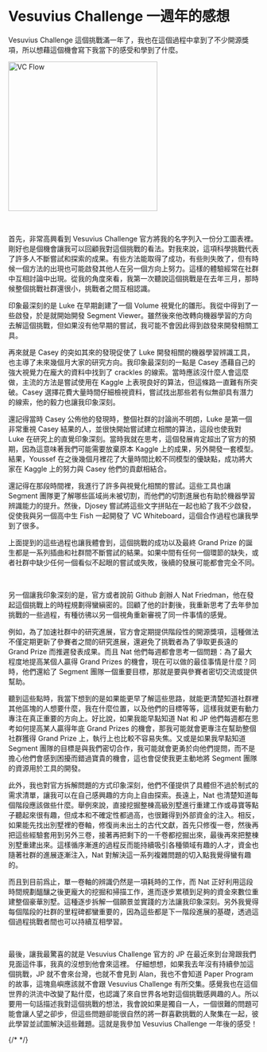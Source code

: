 
# Vesuvius Challenge 一週年的感想

Vesuvius Challenge 這個挑戰滿一年了，我也在這個過程中拿到了不少開源獎項，所以想藉這個機會寫下我當下的感受和學到了什麼。

<img
  alt="VC Flow"
  width="300"
  height="300"
  src="https://media.discordapp.net/attachments/1204220137524301904/1204221170329591808/vc-flow.png?ex=65efa0dc&is=65dd2bdc&hm=d5deb9a4bd6ae04d18162248d496e0ccfa644784fc3852c86c30cf56986613b4&=&format=webp&quality=lossless&width=912&height=1012"
/>

<br />

首先，非常高興看到 Vesuvius Challenge 官方將我的名字列入一份分工圖表裡。剛好也是個機會讓我可以回顧我對這個挑戰的看法。對我來說，這項科學挑戰代表了許多人不斷嘗試和探索的成果。有些方法能取得了成功，有些則失敗了，但有時候一個方法的出現也可能啟發其他人在另一個方向上努力。這樣的體驗經常在社群中互相討論中出現。從我的角度來看，我第一次聽說這個挑戰是在去年三月，那時候整個挑戰社群還很小，挑戰者之間互相認識。

印象最深刻的是 Luke 在早期創建了一個 Volume 視覺化的雛形。我從中得到了一些啟發，於是就開始開發 Segment Viewer。雖然後來他改轉向機器學習的方向去解這個挑戰，但如果沒有他早期的嘗試，我可能不會因此得到啟發來開發相關工具。

再來就是 Casey 的突如其來的發現促使了 Luke 開發相關的機器學習辨識工具，也主導了未來幾個月大家的研究方向。我印象最深刻的一點是 Casey 憑藉自己的強大視覺力在龐大的資料中找到了 crackles 的線索。當時應該沒什麼人會這麼做，主流的方法是嘗試使用在 Kaggle 上表現良好的算法，但這條路一直難有所突破。Casey 選擇花費大量時間仔細檢視資料，嘗試找出那些若有似無卻具有潛力的線索，他的毅力也讓我印象深刻。

還記得當時 Casey 公佈他的發現時，整個社群的討論尚不明朗，Luke 是第一個非常重視 Casey 結果的人，並很快開始嘗試建立相關的算法，這段也使我對 Luke 在研究上的直覺印象深刻。當時我就在思考，這個發展肯定超出了官方的預期，因為這意味著我們可能需要放棄原本 Kaggle 上的成果，另外開發一套模型。結果，Youssef 在之後幾個月裡花了大量時間比較不同模型的優缺點，成功將大家在 Kaggle 上的努力與 Casey 他們的貢獻相結合。

還記得在那段時間裡，我進行了許多與視覺化相關的嘗試。這些工具也讓 Segment 團隊更了解哪些區域尚未被切割，而他們的切割進展也有助於機器學習辨識能力的提升。然後，Djosey 嘗試將這些文字拼貼在一起也給了我不少啟發，促使我與另一個高中生 Fish 一起開發了 VC Whiteboard，這個合作過程也讓我學到了很多。

上面提到的這些過程也讓我體會到，這個挑戰的成功以及最終 Grand Prize 的誕生都是一系列插曲和社群間不斷嘗試的結果。如果中間有任何一個環節的缺失，或者社群中缺少任何一個看似不起眼的嘗試或失敗，後續的發展可能都會完全不同。

<br />

另一個讓我印象深刻的是，官方或者說前 Github 創辦人 Nat Friedman，他在發起這個挑戰上的時程規劃得蠻縝密的。回顧了他的計劃後，我重新思考了去年參加挑戰的一些過程，有種彷彿以另一個視角重新審視了同一件事情的感覺。

例如，為了加速社群中的研究進展，官方會定期提供階段性的開源獎項，這種做法不僅定期更新了參賽者之間的研究進展，還避免了挑戰者為了爭取更長遠的 Grand Prize 而推遲發表成果。而且 Nat 他們每週都會思考一個問題：為了最大程度地提高某個人贏得 Grand Prizes 的機會，現在可以做的最佳事情是什麼？同時，他們還給了 Segment 團隊一個重要目標，那就是要與參賽者密切交流或提供幫助。

聽到這些點時，我當下想到的是如果能更早了解這些思路，就能更清楚知道社群裡其他區塊的人想要什麼，我在什麼位置，以及他們的目標等等，這樣我就更有動力專注在真正重要的方向上。好比說，如果我能早點知道 Nat 和 JP 他們每週都在思考如何提高某人贏得年底 Grand Prizes 的機會，那我可能就會更專注在幫助整個社群獲得 Grand Prize 上，執行上也比較不容易失焦。又或是如果我早點知道 Segment 團隊的目標是與我們密切合作，我可能就會更勇於向他們提問，而不是擔心他們會感到困擾而錯過寶貴的機會，這也會促使我更主動地將 Segment 團隊的資源用於工具的開發。

此外，我也對官方拆解問題的方式印象深刻，他們不僅提供了具體但不過於制式的需求清單，讓我可以在自己感興趣的方向上自由探索。長遠上，Nat 也清楚知道每個階段應該做些什麼。舉例來說，直接挖掘整棟高級別墅進行重建工作或尋寶等點子聽起來很有趣，但成本和不確定性都過高，也很難得到外部資金的注入。相反，如果能先找出別墅裡的卷軸，修復尚未出土的古代文獻，首先只修復一卷，然後再把這些經驗套用到另外三卷，接著再把剩下的一千卷都挖掘出來，最後再來把整棟別墅重建出來。這樣循序漸進的過程反而能持續吸引各種領域有趣的人才，資金也隨著社群的進展逐漸注入，Nat 對解決這一系列複雜問題的切入點我覺得蠻有趣的。

而且到目前爲止，單一卷軸的辨識仍然是一項耗時的工作，而 Nat 正好利用這段時間規劃醞釀之後更龐大的挖掘和掃描工作，進而逐步累積到足夠的資金來數位重建整個豪華別墅。這種逐步拆解一個願景並實踐的方法讓我印象深刻。另外我覺得每個階段的社群的里程碑都蠻重要的，因為這些都是下一階段進展的基礎，透過這個過程挑戰者間也可以持續互相學習。

<br />

最後，讓我最驚喜的就是 Vesuvius Challenge 官方的 JP 在最近來到台灣跟我們見面這件事，我真的沒想到他會來這裡。
仔細想想，如果我去年沒有持續參加這個挑戰，JP 就不會來台灣，也就不會見到 Alan，我也不會知道 Paper Program 的故事，這塊島嶼應該就不會跟 Vesuvius Challenge 有所交集。感覺我也在這個世界的洪流中改變了點什麼，也認識了來自世界各地對這個挑戰感興趣的人。所以要用一句話描述我對這個挑戰的想法，我會說如果是獨自一人，一個很難的問題可能會讓人望之卻步，但這些問題卻能很自然的將一群喜歡挑戰的人聚集在一起，彼此學習並試圖解決這些難題。這就是我參加 Vesuvius Challenge 一年後的感受！

{/* <Back /> */}
